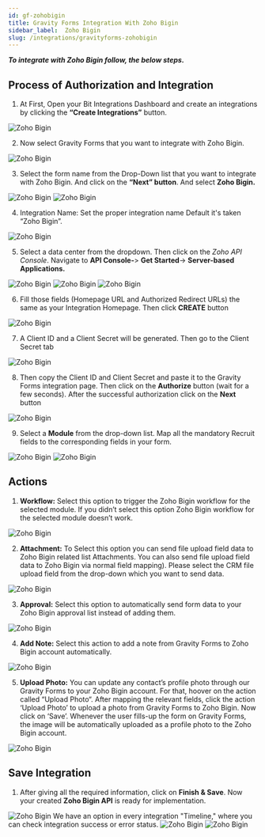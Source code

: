 ```yaml
---
id: gf-zohobigin
title: Gravity Forms Integration With Zoho Bigin
sidebar_label:  Zoho Bigin
slug: /integrations/gravityforms-zohobigin
---
```



***To integrate with Zoho Bigin follow, the below steps.***


## Process of Authorization and Integration
1.	At First, Open your Bit Integrations Dashboard and create an integrations by clicking the **“Create Integrations”** button.
 <Image src="zoho-bigin/_create-integration" alt="Zoho Bigin" w="1020" h="350" />


2. Now select Gravity Forms that you want to integrate with Zoho Bigin.
 <Image src="zoho-bigin/_select-contact-form-7" alt="Zoho Bigin" w="1020" h="350" />

3.	Select the form name from the Drop-Down list that you want to integrate with Zoho Bigin. And click on the **“Next” button**. And select **Zoho Bigin.**
 <Image src="zoho-bigin/_gravity-forms" alt="Zoho Bigin" w="1020" h="350" />
 <Image src="zoho-bigin/_select-zoho-bigin" alt="Zoho Bigin" w="1020" h="350" />

4.	Integration Name: Set the proper integration name Default it's taken “Zoho Bigin”.
 <Image src="zoho-bigin/_integration-name" alt="Zoho Bigin" w="1020" h="350" />

5. Select a data center from the dropdown. Then click on the *Zoho API Console*. Navigate to **API Console-**> **Get Started**-> **Server-based Applications.** 
 <Image src="zoho-bigin/_select-data-center" alt="Zoho Bigin" w="1020" h="350" />
 <Image src="zoho-bigin/_get-started" alt="Zoho Bigin" w="1020" h="350" />
 <Image src="zoho-bigin/_server-based-applications" alt="Zoho Bigin" w="1020" h="350" />


6.	Fill those fields (Homepage URL and Authorized Redirect URLs) the same as your Integration Homepage. Then click **CREATE** button
 <Image src="zoho-bigin/_create-api" alt="Zoho Bigin" w="1020" h="350" />

 
7.	A Client ID and a Client Secret will be generated. Then go to the Client Secret tab
 <Image src="zoho-bigin/_client-id-and-serect" alt="Zoho Bigin" w="1020" h="300" />

8.	Then copy the Client ID and Client Secret and paste it to the Gravity Forms integration page. Then click on the **Authorize** button (wait for a few seconds). After the successful authorization click on the **Next** button
 <Image src="zoho-bigin/_authorize" alt="Zoho Bigin" w="1020" h="300" />

9.	Select a **Module** from the drop-down list. Map all the mandatory Recruit fields to the corresponding fields in your form.
 <Image src="zoho-bigin/_select-module" alt="Zoho Bigin" w="1020" h="300" />
 <Image src="zoho-bigin/_field-mapping" alt="Zoho Bigin" w="1020" h="300" />

## Actions

1. **Workflow:** Select this option to trigger the Zoho Bigin workflow for the selected module. If you didn’t select this option Zoho Bigin workflow for the selected module doesn’t work.
 <Image src="zoho-bigin/_workflow-actions" alt="Zoho Bigin" w="1020" h="350" />

2. **Attachment:** To Select this option you can send file upload field data to Zoho Bigin related list Attachments. You can also send file upload field data to Zoho Bigin via normal field mapping). Please select the CRM file upload field from the drop-down which you want to send data.
 <Image src="zoho-bigin/_attachment-actions" alt="Zoho Bigin" w="1020" h="350" />


3. **Approval:** Select this option to automatically send form data to your Zoho Bigin approval list instead of adding them.
 <Image src="zoho-bigin/_approval-actions" alt="Zoho Bigin" w="1020" h="350" />

4. **Add Note:** Select this action to add a note from Gravity Forms to Zoho Bigin account automatically.
 <Image src="zoho-bigin/_add-notes-actions" alt="Zoho Bigin" w="1020" h="350" />

5. **Upload Photo:** You can update any contact’s profile photo through our Gravity Forms to your Zoho Bigin account. For that, hoover on the action called “Upload Photo“. After mapping the relevant fields, click the action ‘Upload Photo’ to upload a photo from Gravity Forms to Zoho Bigin. Now click on ‘Save’. Whenever the user fills-up the form on Gravity Forms, the image will be automatically uploaded as a profile photo to the Zoho Bigin account.
 <Image src="zoho-bigin/_upload-photo-actions" alt="Zoho Bigin" w="1020" h="350" />

## Save Integration
1.	After giving all the required information, click on **Finish & Save**. Now your created **Zoho Bigin API** is ready for implementation.
 <Image src="zoho-bigin/_finish-and-save" alt="Zoho Bigin" w="1020" h="350" />
      We have an option in every integration "Timeline," where you can check integration success or error status.
      <Image src="zoho-bigin/_integrations-dashbord" alt="Zoho Bigin" w="1020" h="350" />
      <Image src="zoho-bigin/_timeline" alt="Zoho Bigin" w="1020" h="350" />